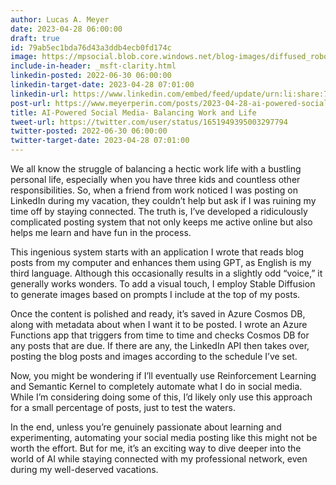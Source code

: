 ```yaml
---
author: Lucas A. Meyer
date: 2023-04-28 06:00:00
draft: true
id: 79ab5ec1bda76d43a3ddb4ecb0fd174c
image: https://mpsocial.blob.core.windows.net/blog-images/diffused_robot-blog-post.png
include-in-header: _msft-clarity.html
linkedin-posted: 2022-06-30 06:00:00
linkedin-target-date: 2023-04-28 07:01:00
linkedin-url: https://www.linkedin.com/embed/feed/update/urn:li:share:7057715096080322560
post-url: https://www.meyerperin.com/posts/2023-04-28-ai-powered-social-media-balancing-work-and-life.html
title: AI-Powered Social Media- Balancing Work and Life
tweet-url: https://twitter.com/user/status/1651949395003297794
twitter-posted: 2022-06-30 06:00:00
twitter-target-date: 2023-04-28 07:01:00
---
```


We all know the struggle of balancing a hectic work life with a bustling personal life, especially when you have three kids and countless other responsibilities. So, when a friend from work noticed I was posting on LinkedIn during my vacation, they couldn't help but ask if I was ruining my time off by staying connected. The truth is, I've developed a ridiculously complicated posting system that not only keeps me active online but also helps me learn and have fun in the process.

This ingenious system starts with an application I wrote that reads blog posts from my computer and enhances them using GPT, as English is my third language. Although this occasionally results in a slightly odd "voice," it generally works wonders. To add a visual touch, I employ Stable Diffusion to generate images based on prompts I include at the top of my posts.

Once the content is polished and ready, it's saved in Azure Cosmos DB, along with metadata about when I want it to be posted. I wrote an Azure Functions app that triggers from time to time and checks Cosmos DB for any posts that are due. If there are any, the LinkedIn API then takes over, posting the blog posts and images according to the schedule I've set.

Now, you might be wondering if I'll eventually use Reinforcement Learning and Semantic Kernel to completely automate what I do in social media. While I'm considering doing some of this, I'd likely only use this approach for a small percentage of posts, just to test the waters.

In the end, unless you're genuinely passionate about learning and experimenting, automating your social media posting like this might not be worth the effort. But for me, it's an exciting way to dive deeper into the world of AI while staying connected with my professional network, even during my well-deserved vacations.